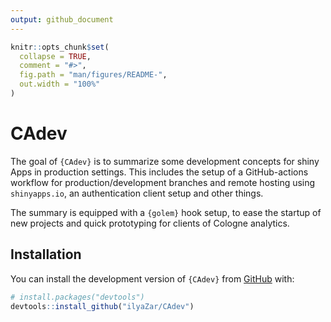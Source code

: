 ```yaml
---
output: github_document
---
```


<!-- README.md is generated from README.Rmd. Please edit that file -->

```r
knitr::opts_chunk$set(
  collapse = TRUE,
  comment = "#>",
  fig.path = "man/figures/README-",
  out.width = "100%"
)
```

# CAdev

<!-- badges: start -->
<!-- badges: end -->

The goal of `{CAdev}` is to summarize some development concepts for shiny Apps in
production settings. This includes the setup of a GitHub-actions workflow for
production/development branches and remote hosting using `shinyapps.io`, an
authentication client setup and other things.

The summary is equipped with a `{golem}` hook setup, to ease the startup of new 
projects and quick prototyping for clients of Cologne analytics.

## Installation

You can install the development version of `{CAdev}` from [GitHub](https://github.com/) with:

``` r
# install.packages("devtools")
devtools::install_github("ilyaZar/CAdev")
```
